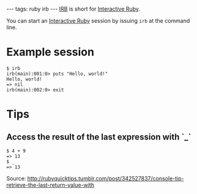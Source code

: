 ---
tags: ruby irb
---
[[IRB]] is short for [[Interactive Ruby]].

You can start an [[Interactive Ruby]] session by issuing <tt>irb</tt> at the command line.

= Example session =

<pre>$ irb
irb(main):001:0> puts "Hello, world!"
Hello, world!
=> nil
irb(main):002:0> exit</pre>

= Tips =

== Access the result of the last expression with `_` ==

<pre>$ 4 + 9
=> 13
$ _
=> 13</pre>

Source: http://rubyquicktips.tumblr.com/post/342527837/console-tip-retrieve-the-last-return-value-with
